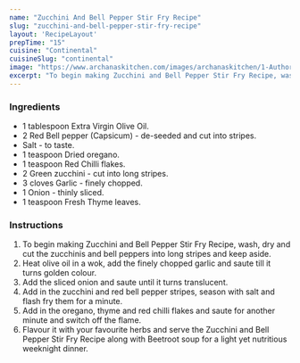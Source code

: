 ---
name: "Zucchini And Bell Pepper Stir Fry Recipe"
slug: "zucchini-and-bell-pepper-stir-fry-recipe"
layout: 'RecipeLayout'
prepTime: "15"
cuisine: "Continental"
cuisineSlug: "continental"
image: "https://www.archanaskitchen.com/images/archanaskitchen/1-Author/nithya.anantham/Zucchini_and_Bell_Pepper_Stir_Fry_Recipe.jpg"
excerpt: "To begin making Zucchini and Bell Pepper Stir Fry Recipe, wash, dry and cut the zucchinis and bell peppers into long stripes and keep aside"
---

### Ingredients

- 1 tablespoon Extra Virgin Olive Oil.
- 2 Red Bell pepper (Capsicum) - de-seeded and cut into stripes.
- Salt - to taste.
- 1 teaspoon Dried oregano.
- 1 teaspoon Red Chilli flakes.
- 2 Green zucchini - cut into long stripes.
- 3 cloves Garlic - finely chopped.
- 1 Onion - thinly sliced.
- 1 teaspoon Fresh Thyme leaves.

### Instructions

1. To begin making Zucchini and Bell Pepper Stir Fry Recipe, wash, dry and cut the zucchinis and bell peppers into long stripes and keep aside.
1. Heat olive oil in a wok, add the finely chopped garlic and saute till it turns golden colour.
1. Add the sliced onion and saute until it turns translucent.
1. Add in the zucchini and red bell pepper stripes, season with salt and flash fry them for a minute.
1. Add in the oregano, thyme and red chilli flakes and saute for another minute and switch off the flame.
1. Flavour it with your favourite herbs and serve the Zucchini and Bell Pepper Stir Fry Recipe along with Beetroot soup for a light yet nutritious weeknight dinner.
